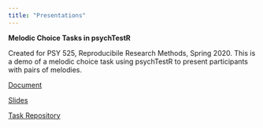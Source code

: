 ```yaml
---
title: "Presentations"
---
```


**Melodic Choice Tasks in psychTestR**

Created for PSY 525, Reproducibile Research Methods, Spring 2020. This is a demo of a melodic choice task using psychTestR to present participants with pairs of melodies. 

[Document](https://hannah-merseal.shinyapps.io/psychTestR-525-document/)

[Slides](https://hannah-merseal.shinyapps.io/psychTestR-525-slides/)

[Task Repository](https://github.com/hannah-merseal/jazz-choice-task)
